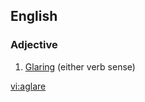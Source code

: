 ==English==

===Adjective===
{{en-adj|-}}

# {{postpositive}} [[glare|Glar]]ing (either verb sense)

[[vi:aglare]]